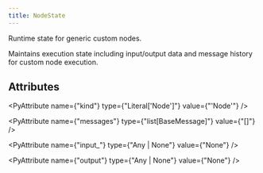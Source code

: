 ```yaml
---
title: NodeState
---
```


Runtime state for generic custom nodes.

Maintains execution state including input/output data and
message history for custom node execution.

## Attributes

<PyAttribute name={"kind"} type={"Literal['Node']"} value={"'Node'"} />

<PyAttribute name={"messages"} type={"list[BaseMessage]"} value={"[]"} />

<PyAttribute name={"input_"} type={"Any | None"} value={"None"} />

<PyAttribute name={"output"} type={"Any | None"} value={"None"} />

